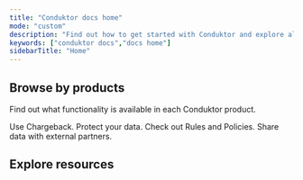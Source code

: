 ```yaml
---
title: "Conduktor docs home"
mode: "custom"
description: "Find out how to get started with Conduktor and explore all the functionality that our Enterprise Data Management Platform for streaming provides."
keywords: ["conduktor docs","docs home"]
sidebarTitle: "Home"
---
```


## Browse by products

Find out what functionality is available in each Conduktor product.

<CardGroup cols={2}>
  <Card title="Scale" icon="turtle" href="quickstart">
    Use Chargeback.
  </Card>
  <Card title="Shield" icon="Shield">
    Protect your data.
  </Card>
  <Card title="Trust" icon="key">
    Check out Rules and Policies.
  </Card>
  <Card title="Exchange" icon="share">
    Share data with external partners.
  </Card>
</CardGroup>

## Explore resources